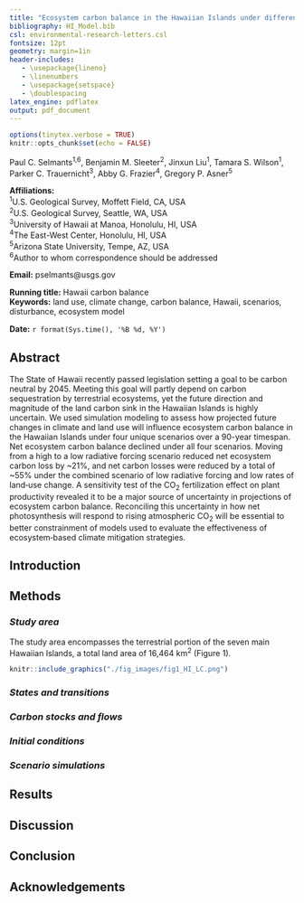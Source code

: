 ```yaml
---
title: "Ecosystem carbon balance in the Hawaiian Islands under different scenarios of future climate and land use change"
bibliography: HI_Model.bib
csl: environmental-research-letters.csl
fontsize: 12pt
geometry: margin=1in
header-includes:
   - \usepackage{lineno}
   - \linenumbers
   - \usepackage{setspace}
   - \doublespacing
latex_engine: pdflatex  
output: pdf_document
---
```


```r
options(tinytex.verbose = TRUE)
knitr::opts_chunk$set(echo = FALSE)
```
Paul C. Selmants^1,6^, Benjamin M. Sleeter^2^,  Jinxun Liu^1^, Tamara S. Wilson^1^,  
Parker C. Trauernicht^3^, Abby G. Frazier^4^, Gregory P. Asner^5^  

**Affiliations:**  
^1^U.S. Geological Survey, Moffett Field, CA, USA   
^2^U.S. Geological Survey, Seattle, WA, USA  
^3^University of Hawaii at Manoa, Honolulu, HI, USA  
^4^The East-West Center, Honolulu, HI, USA  
^5^Arizona State University, Tempe, AZ, USA  
^6^Author to whom correspondence should be addressed  
  

**Email:** pselmants@usgs.gov  

**Running title:** Hawaii carbon balance  
**Keywords:** land use, climate change, carbon balance, Hawaii, scenarios, disturbance, ecosystem model  
  
  
**Date:** `r format(Sys.time(), '%B %d, %Y')`  
   


\pagebreak

## Abstract

The State of Hawaii recently passed legislation setting a goal to be carbon neutral by 2045. Meeting this goal will partly depend on carbon sequestration by terrestrial ecosystems, yet the future direction and magnitude of the land carbon sink in the Hawaiian Islands is highly uncertain. We used simulation modeling to assess how projected future changes in climate and land use will influence ecosystem carbon balance in the Hawaiian Islands under four unique scenarios over a 90-year timespan. Net ecosystem carbon balance declined under all four scenarios. Moving from a high to a low radiative forcing scenario reduced net ecosystem carbon loss by ~21%, and net carbon losses were reduced by a total of ~55% under the combined scenario of low radiative forcing and low rates of land‐use change. A sensitivity test of the CO~2~ fertilization effect on plant productivity revealed it to be a major source of uncertainty in projections of ecosystem carbon balance. Reconciling this uncertainty in how net photosynthesis will respond to rising atmospheric CO~2~ will be essential to better constrainment of models used to evaluate the effectiveness of ecosystem‐based climate mitigation strategies.   

## Introduction

## Methods

### *Study area*

The study area encompasses the terrestrial portion of the seven main Hawaiian Islands, a total land area of 16,464 km^2^ (Figure 1). 

```r
knitr::include_graphics("./fig_images/fig1_HI_LC.png")
```

### *States and transitions*

### *Carbon stocks and flows*

### *Initial conditions*

### *Scenario simulations*

## Results

## Discussion

## Conclusion

## Acknowledgements




